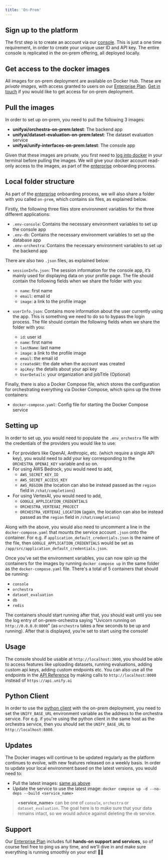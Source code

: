 ```yaml
---
title: 'On-Prem'
---
```


## Sign up to the platform

The first step is to create an account via our [console](https://console.unify.ai/).
This is just a one time requirement, in order to create your unique user ID and API key.
The entire console is replicated in the on-prem offering, all deployed locally.

## Get access to the docker images

All images for on-prem deployment are available on Docker Hub.
These are *private images*, with access granted to users on our
[Enterprise Plan](https://unify.ai/pricing).
[Get in touch](https://calendly.com/unify-chat/general) if you would like to get access
for on-prem deployment.

## Pull the images

In order to set up on-prem, you need to pull the following 3 images:
- **unifyai/orchestra-on-prem:latest**: The backend app
- **unifyai/dataset-evaluation-on-prem:latest**: The dataset evaluation service
- **unifyai/unify-interfaces-on-prem:latest**: The console app

Given that these images are private,
you first need to [log into docker](https://docs.docker.com/reference/cli/docker/login/)
in your terminal before pulling the images.
We will give your docker account read-only access to the images,
as part of the [enterprise](https://unify.ai/pricing) onboarding process.

## Local folder structure

As part of the [enterprise](https://unify.ai/pricing) onboarding process,
we will also share a folder with you called `on-prem`, which contains six files,
as explained below.

Firstly, the following three files store environment variables for the three
different applications:

- `.env-console`: Contains the necessary environment variables to set up the console app
- `.env-db`: Contains the necessary environment variables to set up the database app
- `.env-orchestra`: Contains the necessary environment variables to set up the backend app

There are also two `.json` files, as explained below:

- `sessionInfo.json`: The session information for the console app, it’s mainly used for
displaying data on your profile page. The file should contain the following fields when
we share the folder with you:
    - `name`: first name
    - `email`: email id
    - `image`: a link to the profile image

- `userInfo.json`: Contains more information about the user currently using the app.
This is something we need to do so to bypass the login process. The file should contain
the following fields when we share the folder with you:
    - `id`: user id
    - `name`: first name
    - `lastName`: last name
    - `image`: a link to the profile image
    - `email`: the email id
    - `createdAt`: the date when the account was created
    - `apiKey`: the details about your api key
    - `UserDetails`: your organization and jobTitle (Optional)

Finally, there is also a Docker Compose file, which stores the configuration for
orchestrating everything via Docker Compose, which spins up the three containers:

- `docker-compose.yaml`: Config file for starting the Docker Compose service

## Setting up

In order to set up, you would need to populate the `.env_orchestra` file with the
credentials of the providers you would like to use:

- For providers like OpenAI, Anthropic, etc. (which require a single API key),
you would need to add your key corresponding to the `ORCHESTRA_OPENAI_KEY` variable and
so on.
- For using AWS Bedrock, you would need to add,
    - `AWS_SECRET_KEY_ID`
    - `AWS_SECRET_ACCESS_KEY`
    - `AWS_REGION` (the location can also be instead passed as the `region` field in
  `/chat/completions`)
- For using VertexAI, you would need to add,
    - `GOOGLE_APPLICATION_CREDENTIALS`
    - `ORCHESTRA_VERTEXAI_PROJECT`
    - `ORCHESTRA_VERTEXAI_LOCATION` (again, the location can also be instead passed as
  the `region` field in `/chat/completions`)

Along with the above, you would also need to uncomment a line in the
`docker-compose.yaml` that mounts the service account `.json` onto the container.
For e.g. if `application_default_credentials.json` is the name of the file, then
`GOOGLE_APPLICATION_CREDENTIALS` would be set as
`/app/src/application_default_credentials.json`.

Once you’ve set the environment variables, you can now spin up the containers for the
images by running `docker compose up` in the same folder as the `docker-compose.yaml`
file. There's a total of 5 containers that should be running:
- `console`
- `orchestra`
- `dataset_evaluation`
- `db`
- `redis`

The containers should start running after that, you should wait until you see the log
entry of on-prem-orchestra saying "Uvicorn running on `http://0.0.0.0:8000`"
(as `orchestra` takes a few seconds to be up and running). After that is displayed,
you’re set to start using the console!

## Usage

The console should be usable at `http://localhost:3000`, you should be able to access
features like uploading datasets, running evaluations, adding custom api keys,
adding custom endpoints etc. You can also use all the endpoints in the
[API Reference](https://docs.unify.ai/api-reference) by making calls to
`http://localhost:8000` instead of `https://api.unify.ai`

## Python Client

In order to use the [python client](https://docs.unify.ai/basics/quickstart) with the
on-prem deployment, you need to set the `UNIFY_BASE_URL` environment variable as
the address to the orchestra service. For e.g. if you're using the python client in the
same host as the orchestra service, then you should set the `UNIFY_BASE_URL` to
`http://localhost:8000`.

## Updates

The Docker images will continue to be updated regularly as the platform continues to
evolve, with new features released on a weekly basis.
In order to update your local environment based on the latest versions,
you would need to:
- Pull the latest images: [same as above](#pull-the-images)
- Update the service to use the latest image: `docker compose up -d --no-deps --build <service_name>`

> **\<service_name\>** can be one of `console`, `orchestra` or `dataset_evaluation`.
> The goal here is to make sure that your data remains intact,
> so we would advice against deleting the `db` service.

## Support

Our [Enterprise Plan](https://unify.ai/pricing) includes full
**hands-on support and services**, so of course feel free to ping us any time,
and we'll dive in and make sure everything is running smoothly on your end! 🧑‍💻